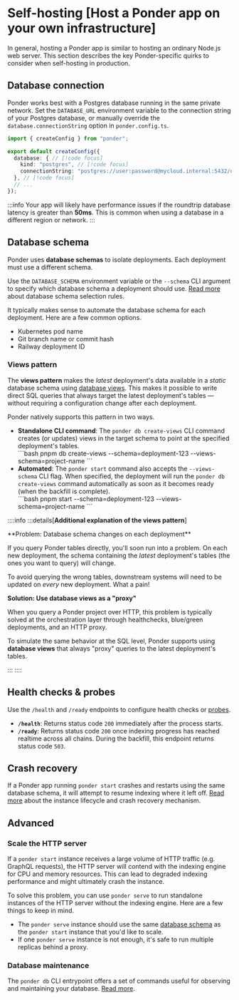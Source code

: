 # Self-hosting [Host a Ponder app on your own infrastructure]

In general, hosting a Ponder app is similar to hosting an ordinary Node.js web server. This section describes the key Ponder-specific quirks to consider when self-hosting in production.

## Database connection

Ponder works best with a Postgres database running in the same private network. Set the `DATABASE_URL` environment variable to the connection string of your Postgres database, or manually override the `database.connectionString` option in `ponder.config.ts`.

```ts [ponder.config.ts]
import { createConfig } from "ponder";

export default createConfig({
  database: { // [!code focus]
    kind: "postgres", // [!code focus]
    connectionString: "postgres://user:password@mycloud.internal:5432/database", // [!code focus]
  }, // [!code focus]
  // ...
});
```

:::info
Your app will likely have performance issues if the roundtrip database latency
is greater than **50ms**. This is common when using a database in a different region or network.
:::

## Database schema

Ponder uses **database schemas** to isolate deployments. Each deployment must use a different schema.

Use the `DATABASE_SCHEMA` environment variable or the `--schema` CLI argument to specify which database schema a deployment should use. [Read more](/docs/database#database-schema) about database schema selection rules.

It typically makes sense to automate the database schema for each deployment. Here are a few common options.

- Kubernetes pod name
- Git branch name or commit hash
- Railway deployment ID

### Views pattern

The **views pattern** makes the *latest* deployment's data available in a *static* database schema using [database views](https://www.postgresql.org/docs/current/tutorial-views.html). This makes it possible to write direct SQL queries that always target the latest deployment's tables — without requiring a configuration change after each deployment.

Ponder natively supports this pattern in two ways.

- **Standalone CLI command**: The `ponder db create-views` CLI command creates (or updates) views in the target schema to point at the specified deployment's tables.
  <div className="h-3" />
  ```bash
  pnpm db create-views --schema=deployment-123 --views-schema=project-name
  ```
  <div className="h-3" />
- **Automated**: The `ponder start` command also accepts the `--views-schema` CLI flag. When specified, the deployment will run the `ponder db create-views` command automatically as soon as it becomes ready (when the backfill is complete).
  <div className="h-3" />
  ```bash
  pnpm start --schema=deployment-123 --views-schema=project-name
  ```
  <div className="h-3" />

::::info
:::details[****Additional explanation of the views pattern****]
<div className="h-[1px]" />
**Problem: Database schema changes on each deployment**

If you query Ponder tables directly, you'll soon run into a problem. On each new deployment, the schema containing the _latest_ deployment's tables (the ones you want to query) will change.

To avoid querying the wrong tables, downstream systems will need to be updated on _every_ new deployment. What a pain!

**Solution: Use database views as a "proxy"**

When you query a Ponder project over HTTP, this problem is typically solved at the orchestration layer through healthchecks, blue/green deployments, and an HTTP proxy.

To simulate the same behavior at the SQL level, Ponder supports using **database views** that always "proxy" queries to the latest deployment's tables.

:::
::::

## Health checks & probes

Use the `/health` and `/ready` endpoints to configure health checks or [probes](https://kubernetes.io/docs/concepts/configuration/liveness-readiness-startup-probes/).

- **`/health`**: Returns status code `200` immediately after the process starts.
- **`/ready`**: Returns status code `200` once indexing progress has reached realtime across all chains. During the backfill, this endpoint returns status code `503`.

## Crash recovery

If a Ponder app running `ponder start` crashes and restarts using the same database schema, it will attempt to resume indexing where it left off. [Read more](/docs/api-reference/ponder/database) about the instance lifecycle and crash recovery mechanism.

## Advanced

### Scale the HTTP server

If a `ponder start` instance receives a large volume of HTTP traffic (e.g. GraphQL requests), the HTTP server will contend with the indexing engine for CPU and memory resources. This can lead to degraded indexing performance and might ultimately crash the instance.

To solve this problem, you can use `ponder serve` to run standalone instances of the HTTP server without the indexing engine. Here are a few things to keep in mind.

- The `ponder serve` instance should use the same [database schema](#database-schema) as the `ponder start` instance that you'd like to scale.
- If one `ponder serve` instance is not enough, it's safe to run multiple replicas behind a proxy.

### Database maintenance

The `ponder db` CLI entrypoint offers a set of commands useful for observing and maintaining your database. [Read more](/docs/api-reference/ponder/cli).
